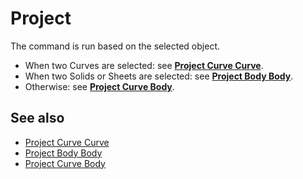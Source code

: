 
# Project

<Reference shortcut="I" command="Project" button="In Suggested Commands Menu"  buttonIcon='button-project'/>

The command is run based on the selected object.
   - When two Curves are selected: see [**Project Curve Curve**](project-curve-curve).
   - When two Solids or Sheets are selected: see [**Project Body Body**](project-body-body).
   - Otherwise: see [**Project Curve Body**](project-curve-body).

## See also
- [Project Curve Curve](project-curve-curve)
- [Project Body Body](project-body-body)
- [Project Curve Body](project-curve-body)
